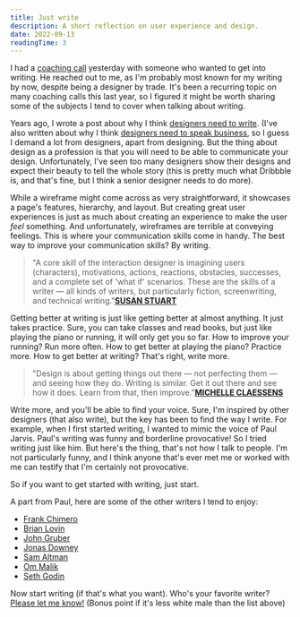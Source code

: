 ```yaml
---
title: Just write
description: A short reflection on user experience and design.
date: 2022-09-13
readingTime: 3
---
```


I had a [coaching call](/coaching/) yesterday with someone who wanted to get into writing. He reached out to me, as I'm probably most known for my writing by now, despite being a designer by trade. It's been a recurring topic on many coaching calls this last year, so I figured it might be worth sharing some of the subjects I tend to cover when talking about writing.

Years ago, I wrote a post about why I think [designers need to write](/designers-write/). (I've also written about why I think [designers need to speak business](/speak-business/), so I guess I demand a lot from designers, apart from designing. But the thing about design as a profession is that you will need to be able to communicate your design. Unfortunately, I've seen too many designers show their designs and expect their beauty to tell the whole story (this is pretty much what Dribbble is, and that's fine, but I think a senior designer needs to do more).

While a wireframe might come across as very straightforward, it showcases a page's features, hierarchy, and layout. But creating great user experiences is just as much about creating an experience to make the user *feel* something. And unfortunately, wireframes are terrible at conveying feelings. This is where your communication skills come in handy. The best way to improve your communication skills? By writing.

>"A core skill of the interaction designer is imagining users (characters), motivations, actions, reactions, obstacles, successes, and a complete set of 'what if' scenarios. These are the skills of a writer — all kinds of writers, but particularly fiction, screenwriting, and technical writing."**[SUSAN STUART](https://blog.prototypr.io/why-creating-a-ux-is-like-writing-often-more-than-art-288efae9523e)**

Getting better at writing is just like getting better at almost anything. It just takes practice. Sure, you can take classes and read books, but just like playing the piano or running, it will only get you so far. How to improve your running? Run more often. How to get better at playing the piano? Practice more. How to get better at writing? That's right, write more.

>"Design is about getting things out there — not perfecting them — and seeing how they do. Writing is similar. Get it out there and see how it does. Learn from that, then improve."**[MICHELLE CLAESSENS](https://uxdesign.cc/just-write-why-product-designers-should-write-and-how-to-get-started-672cb3294d6d)**

Write more, and you'll be able to find your voice. Sure, I'm inspired by other designers (that also write), but the key has been to find the way I write. For example, when I first started writing, I wanted to mimic the voice of Paul Jarvis. Paul's writing was funny and borderline provocative! So I tried writing just like him. But here's the thing, that's not how I talk to people. I'm not particularly funny, and I think anyone that's ever met me or worked with me can testify that I'm certainly not provocative.

So if you want to get started with writing, just start.

A part from Paul, here are some of the other writers I tend to enjoy:
- [Frank Chimero](https://frankchimero.com)
- [Brian Lovin](https://brianlovin.com/writing)
- [John Gruber](https://daringfireball.net)
- [Jonas Downey](https://jonas.do/writing/)
- [Sam Altman](https://blog.samaltman.com)
- [Om Malik](https://om.co/journal/)
- [Seth Godin](https://seths.blog)

Now start writing (if that's what you want). Who's your favorite writer? [Please let me know!](/contact) (Bonus point if it's less white male than the list above)